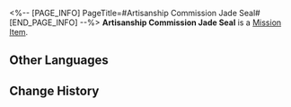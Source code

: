 <%-- [PAGE_INFO]
PageTitle=#Artisanship Commission Jade Seal#
[END_PAGE_INFO] --%>
{{Item Infobox
|id          = 140124
|image       = Item Artisanship Commission Jade Seal.png
|type        = Mission Item
|invCategory = Missions
|rarity      = 3
|effect      = 
|description = A token required to cross an important location.
}}
'''Artisanship Commission Jade Seal''' is a [[Mission Item]].

==Other Languages==
{{Other Languages
|en   = Artisanship Commission Jade Seal
|zhs  = 工造司玉符
|zht  = 工造司玉符
|ja   = 工造司玉符
|ko   = 공조사 옥패
|es   = Sello de jade de la Comisión de Artesanía
|fr   = Sceau de jade de la Commission de l'artisanat
|ru   = Нефритовая бирка Комиссии по ремёслам
|th   = ตราหยก Artisanship Commission
|vi   = Ngọc Phù Sở Công Nghiệp
|de   = Jadesiegel der Kunsthandwerkskommission
|id   = Segel Giok Artisanship Commission
|pt   = Selo de Jade da Comissão de Artesanato
}}

==Change History==
{{Change History|1.0}}